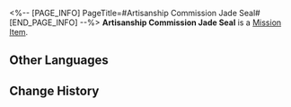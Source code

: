 <%-- [PAGE_INFO]
PageTitle=#Artisanship Commission Jade Seal#
[END_PAGE_INFO] --%>
{{Item Infobox
|id          = 140124
|image       = Item Artisanship Commission Jade Seal.png
|type        = Mission Item
|invCategory = Missions
|rarity      = 3
|effect      = 
|description = A token required to cross an important location.
}}
'''Artisanship Commission Jade Seal''' is a [[Mission Item]].

==Other Languages==
{{Other Languages
|en   = Artisanship Commission Jade Seal
|zhs  = 工造司玉符
|zht  = 工造司玉符
|ja   = 工造司玉符
|ko   = 공조사 옥패
|es   = Sello de jade de la Comisión de Artesanía
|fr   = Sceau de jade de la Commission de l'artisanat
|ru   = Нефритовая бирка Комиссии по ремёслам
|th   = ตราหยก Artisanship Commission
|vi   = Ngọc Phù Sở Công Nghiệp
|de   = Jadesiegel der Kunsthandwerkskommission
|id   = Segel Giok Artisanship Commission
|pt   = Selo de Jade da Comissão de Artesanato
}}

==Change History==
{{Change History|1.0}}